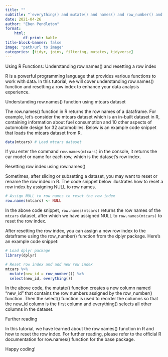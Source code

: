 ---
title: ""
subtitle: "`everything() and mutate() and names() and row_number() and select()`"
date: 2021-04-26
author: "Eben Pendleton"
format:
    html:
        df-print: kable
title-block-banner: false
image: "path/url to image"
categories: [tidyr, joins, filtering, mutates, tidyverse]
---

Using R Functions: Understanding row.names() and resetting a row index

R is a powerful programming language that provides various functions to work with data. In this tutorial, we will cover understanding row.names() function and resetting a row index to enhance your data analysis experience. 

Understanding row.names() function using mtcars dataset

The row.names() function in R returns the row names of a dataframe. For example, let's consider the mtcars dataset which is an in-built dataset in R, containing information about fuel consumption and 10 other aspects of automobile design for 32 automobiles. Below is an example code snippet that loads the mtcars dataset from R.

```r
data(mtcars) # Load mtcars dataset
```

If you enter the command `row.names(mtcars)` in the console, it returns the car model or name for each row, which is the dataset's row index. 

Resetting row index using row.names()

Sometimes, after slicing or subsetting a dataset, you may want to reset or rename the row index in R. The code snippet below illustrates how to reset a row index by assigning NULL to row names.

```r
# Assign NULL to row names to reset the row index
row.names(mtcars) <- NULL
```

In the above code snippet, `row.names(mtcars)` returns the row names of the `mtcars` dataset, after which we have assigned NULL to `row.names(mtcars)` to reset the row index.

After resetting the row index, you can assign a new row index to the dataframe using the row_number() function from the dplyr package. Here's an example code snippet:

```r
# Load dplyr package
library(dplyr)

# Reset row index and add new row index
mtcars %>%
  mutate(new_id = row_number()) %>%
  select(new_id, everything())
```

In the above code, the mutate() function creates a new column named "new_id" that contains the row numbers assigned by the row_number() function. Then the select() function is used to reorder the columns so that the new_id column is the first column and everything() selects all other columns in the dataset.

Further reading

In this tutorial, we have learned about the row.names() function in R and how to reset the row index. For further reading, please refer to the official R documentation for row.names() function for the base package.

Happy coding!